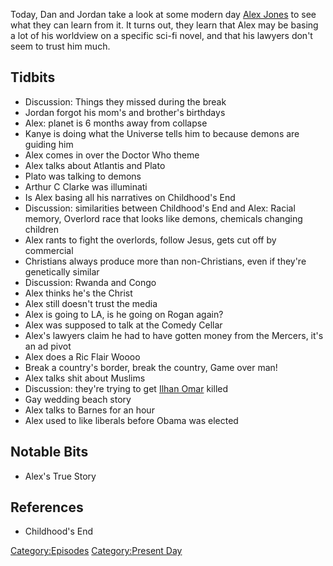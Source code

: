 {{DEFAULTSORT:
    #_EPISODE_0281:April 4, 2019
}}{{Episode
    | title           = April 4, 2019
    | caption         = Listen to this episode on [https://knowledgefight.libsyn.com/knowledge-fight-april-4-2019 Libsyn] [https://open.spotify.com/episode/1j40253clGLnxt6zSCXKmV Spotify], Read the [[Transcript/281: April 4, 2019|Unofficial Transcript]]
    | episodeNumber   = 281
    | length          = 01:24:21
    | airDate         = April 8, 2019
    | coverageDate    = April 4, 2019
    | episodeType     = [[:Category:Present Day|Present Day]]
    | appearance      = [[Kanye West]], [[Arthur C Clarke]], [[Robert Barnes]], [[Ric Flair]], [[Ilhan Omar]]
    | previousEpisode = [[280: Raptor Weddings and Sardinian Spiders]]
    | nextEpisode     = [[282: April 5, 2019]]
}}

{{Stub}}

Today, Dan and Jordan take a look at some modern day [[Alex Jones]] to see what they can learn from it. It turns out, they learn that Alex may be basing a lot of his worldview on a specific sci-fi novel, and that his lawyers don't seem to trust him much.

==Tidbits==

*Discussion: Things they missed during the break
*Jordan forgot his mom's and brother's birthdays
*Alex: planet is 6 months away from collapse
*Kanye is doing what the Universe tells him to because demons are guiding him
*Alex comes in over the Doctor Who theme
*Alex talks about Atlantis and Plato
*Plato was talking to demons
*Arthur C Clarke was illuminati
*Is Alex basing all his narratives on Childhood's End
*Discussion: similarities between Childhood's End and Alex: Racial memory, Overlord race that looks like demons, chemicals changing children
*Alex rants to fight the overlords, follow Jesus, gets cut off by commercial
*Christians always produce more than non-Christians, even if they're genetically similar
*Discussion: Rwanda and Congo
*Alex thinks he's the Christ
*Alex still doesn't trust the media
*Alex is going to LA, is he going on Rogan again?
*Alex was supposed to talk at the Comedy Cellar
*Alex's lawyers claim he had to have gotten money from the Mercers, it's an ad pivot
*Alex does a Ric Flair Woooo
*Break a country's border, break the country, Game over man!
*Alex talks shit about Muslims
*Discussion: they're trying to get [[Ilhan Omar]] killed
*Gay wedding beach story
*Alex talks to Barnes for an hour
*Alex used to like liberals before Obama was elected

==Notable Bits==

*Alex's True Story

==References==

*Childhood's End

[[Category:Episodes]]
[[Category:Present Day]]
